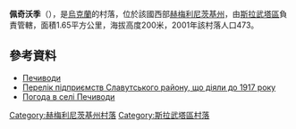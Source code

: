 {{coord|50|32|34|N|27|5|42|E|scale:100000|display=title}}

'''佩奇沃季'''（{{lang-uk|Печиводи}}），是[[烏克蘭|烏克蘭]]的村落，位於該國西部[[赫梅利尼茨基州|赫梅利尼茨基州]]，由[[斯拉武塔區|斯拉武塔區]]負責管轄，面積1.65平方公里，海拔高度200米，2001年該村落人口473。

==參考資料==
* [http://w1.c1.rada.gov.ua/pls/z7502/A005?rdat1=21.05.2014&rf7571=36649 Печиводи]{{dead link|date=2017年11月 |bot=InternetArchiveBot |fix-attempted=yes }}
* [http://istvolyn.info/index.php?option=com_content&view=article&id=2044:---------1917-&catid=17&Itemid=17 Перелік підприємств Славутського району, що діяли до 1917 року]{{Wayback|url=http://istvolyn.info/index.php?option=com_content&view=article&id=2044:---------1917-&catid=17&Itemid=17 |date=20131230233230 }}
* [http://weather.in.ua/ua/hmel'nickaja/20309 Погода в селі Печиводи] {{Wayback|url=http://weather.in.ua/ua/hmel'nickaja/20309 |date=20200805173057 }}

{{DEFAULTSORT:Печиводи}}
[[Category:赫梅利尼茨基州村落|Category:赫梅利尼茨基州村落]]
[[Category:斯拉武塔區村落|Category:斯拉武塔區村落]]


{{Khmelnytskyi-geo-stub}}
